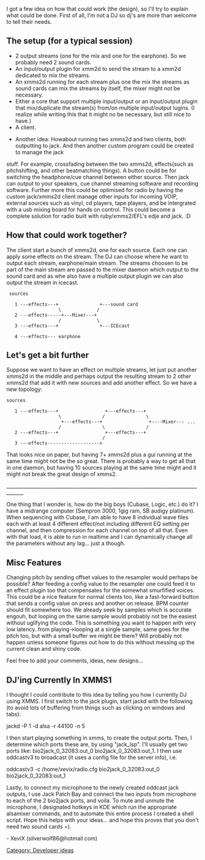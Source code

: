 {{Navbar}}

I got a few idea on how that could work (the design), so I'll try to explain what could be done.
First of all, I'm not a DJ so dj's are more than welcome to tell their needs.

== The setup (for a typical session) ==
* 2 output streams (one for the mix and one for the earphone). So we probably need 2 sound cards.
* An input/output plugin for xmm2d to send the stream to a xmm2d dedicated to mix the streams.
* An xmms2d running for each stream plus one the mix the streams as sound cards can mix the streams by itself, the mixer might not be necessary.
* Either a core that support multiple input/output or an input/output plugin that mix/duplicate the stream(s) from/on multiple input/output lugins. (I realize while writing this that it might no be necessary, but still nice to have.)
* A client.

* Another idea: Howabout running two xmms2d and two clients, both outputting to jack. And then another custom program could be created to manage the jack  
stuff. For example, crossfading between the two xmms2d, effects(such as pitchshifting, and other beatmatching things). A button could be for switching the headphone/cue channel between either source. Then jack can output to your speakers, cue channel streaming software and recording software. Further more this could be optimised for radio by having the custom jack/xmms2d client manage other inputs for incoming VOIP, external sources such as vinyl, cd players, tape players, and be intergrated with a usb mixing board for hands on control. This could become a complete solution for radio built with ruby/xmms2/EFL's edje and jack. :D

== How that could work together? ==
The client start a bunch of xmms2d, one for each source. Each one can apply some effects on the
stream. The DJ can choose where he want to output each stream, earphone/main stream. The streams
choosen to be part of the main stream are passed to the mixer daemon which output to the sound card
and as whe also have a multiple output plugin we can also output the stream in icecast.

<div><pre>
 sources

   1 ---effects---+               +---sound card
                   \             /
   2 ---effects-----+---Mixer---+
                   /             \
   3 ---effects---+               +---ICEcast

   4 ---effects--- earphone
</pre></div>

== Let's get a bit further ==
Suppose we want to have an effect on multiple streams, let just put another
xmms2d in the middle and perhaps output the resulting stream to 2 other xmms2d
that add it with new sources and add another effect. So we have a new topology:

<div><pre>
sources

   1 ---effects---+                 +---effects---+
                   \               /               \
                    +---effects---+                 +----Mixer--- ...
                   /               \               /
   2 ---effects---+                 +---effects---+
                                   /
   3 ---effects-------------------+
</pre></div>

That looks nice on paper, but having 7+ xmms2d plus a gui running at the same time might not be the
so great. There is probably a way to get all that in one daemon, but having 10 sources playing at
the same time might and it might not break the great design of xmms2.

_____________________________________________________________________________________

One thing that I wonder is, how do the big boys (Cubase, Logic, etc.) do it?  I have a midrange computer (Sempron 3000, 1gig ram, SB audigy platinum).  When sequencing with Cubase, I am able to have 8 individual wave files each with at least 4 different effect/not including different EQ setting per channel, and then compression for each channel on top of all that.  Even with that load, it is able to run in realtime and I can dynamically change all the parameters without any lag... just a though.

== Misc Features ==
Changing pitch by sending offset values to the resampler would perhaps be possible? After feeding a config value to the resampler one could feed it to an effect plugin too that compensates for the somewhat smurfified voices. This could be a nice feature for normal clients too, like a fast-forward button that sends a config value on press and another on release. BPM counter should fit somewhere too. We already seek by samples which is accurate engouh, but looping on the same sample would probably not be the easiest without uglifying the code. This is something you want to happen with very low latency..from playing->looping at a single sample, same goes for the pitch too, but with a small buffer we might be there? Will probably not happen unless someone figures out how to do this without messing up the current clean and shiny code. 

Feel free to add your comments, ideas, new designs...

[[Category: Developer ideas]]


== DJ'ing Currently In XMMS1 ==


I thought I could contribute to this idea by telling you how I currently DJ using XMMS.  I first switch to the jack plugin, start jackd with the following (to avoid lots of buffering from things such as clicking on windows and tabs):

jackd -P 1 -d alsa -r 44100 -n 5

I then start playing something in xmms, to create the output ports.  Then, I determine which ports these are, by using "jack_lsp".  I'll usually get two ports like: bio2jack_0_32083:out_0 bio2jack_0_32083:out_1.  I then use oddcastv3 to broadcast (it uses a config file for the server info), i.e.

oddcastv3 -c /home/xevix/radio.cfg bio2jack_0_32083:out_0 bio2jack_0_32083:out_1

Lastly, to connect my microphone to the newly created oddcast jack outputs, I use Jack Patch Bay and connect the two inputs from microphone to each of the 2 bio2jack ports, and voila.  To mute and unmute the microphone, I designated hotkeys in KDE which run the appropriate alsamixer commands, and to automate this entire process I created a shell script.  Hope this helps with your ideas... and hope this proves that you don't need two sound cards =).

- XeviX (silverwolf86@hotmail.com)
